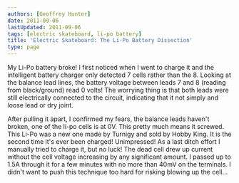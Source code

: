 ```yaml
---
authors: [Geoffrey Hunter]
date: 2011-09-06
lastUpdated: 2011-09-06
tags: [electric skateboard, li-po battery]
title: 'Electric Skateboard: The Li-Po Battery Dissection'
type: page
---
```


My Li-Po battery broke! I first noticed when I went to charge it and the intelligent battery charger only detected 7 cells rather than the 8. Looking at the balance lead lines, the battery voltage between leads 7 and 8 (reading from black/ground) read 0 volts! The worrying thing is that both leads were still electrically connected to the circuit, indicating that it not simply and loose lead or dry joint.

After pulling it apart, I confirmed my fears, the balance leads haven't broken, one of the li-po cells is at 0V. This pretty much means it screwed. This Li-Po was a new one made by Turnigy and sold by Hobby King. It is the second time it's ever been charged! Unimpressed! As a last ditch effort I manually tried to charge it, but no luck! The dead cell drew up current without the cell voltage increasing by any significant amount. I passed up to 1.5A through it for a few minutes with no more than 40mV on the terminals. I didn't want to push this technique too hard for risking blowing up the cell...
